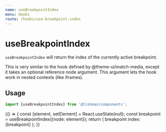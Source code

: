 ```yaml
---
name: useBreakpointIndex
menu: Hooks
route: /hooks/use-breakpoint-index
---
```



# useBreakpointIndex

`useBreakpointIndex` will return the index of the currently active breakpoint.

This is very similar to the hook defined by @theme-ui/match-media,
except it takes an optional reference node argument. This argument
lets the hook work in nested contexts (like iframes).

## Usage

```typescript
import {useBreakpointIndex} from '@tishman/components';
```

<Playground>
  {() => {
    const [element, setElement] = React.useState(null);
    const breakpoint = useBreakpointIndex({node: element});
    return (
      <Text variant="styles.h1" ref={setElement}>
        breakpoint index: {breakpoint}
      </Text>
    );
  }}
</Playground>
